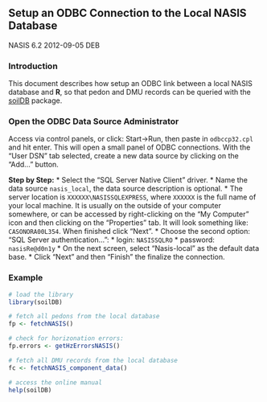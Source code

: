 ## Setup an ODBC Connection to the Local NASIS Database
NASIS 6.2
2012-09-05
DEB

### Introduction
This document describes how setup an ODBC link between a local NASIS database and **R**, so that pedon and DMU records can be queried with the [soilDB](https://r-forge.r-project.org/scm/viewvc.php/*checkout*/docs/soilDB/soilDB-Intro.html?root=aqp) package.


### Open the ODBC Data Source Administrator
Access via control panels, or click: Start->Run, then paste in `odbccp32.cpl` and hit enter. This will open a small panel of ODBC connections. With the "User DSN" tab selected, create a new data source by clicking on the "Add..." button. 


**Step by Step:**
 * Select the "SQL Server Native Client" driver.
 * Name the data source `nasis_local`, the data source description is optional.
 * The server location is `XXXXXX\NASISSQLEXPRESS`, where `XXXXXX` is the full name of your local machine. It is usually on the outside of your computer somewhere, or can be accessed by right-clicking on the "My Computer" icon and then clicking on the "Properties" tab. It will look something like: `CASONORA00L354`. When finished click "Next".
 * Choose the second option: "SQL Server authentication...":
  * login: `NASISSQLRO`
  * password: `nasisRe@d0n1y`
 * On the next screen, select "Nasis-local" as the default data base.
 * Click "Next" and then "Finish" the finalize the connection.


### Example
```{r example, eval=FALSE}
# load the library
library(soilDB)

# fetch all pedons from the local database
fp <- fetchNASIS()

# check for horizonation errors:
fp.errors <- getHzErrorsNASIS()

# fetch all DMU records from the local database
fc <- fetchNASIS_component_data()

# access the online manual
help(soilDB)
```

